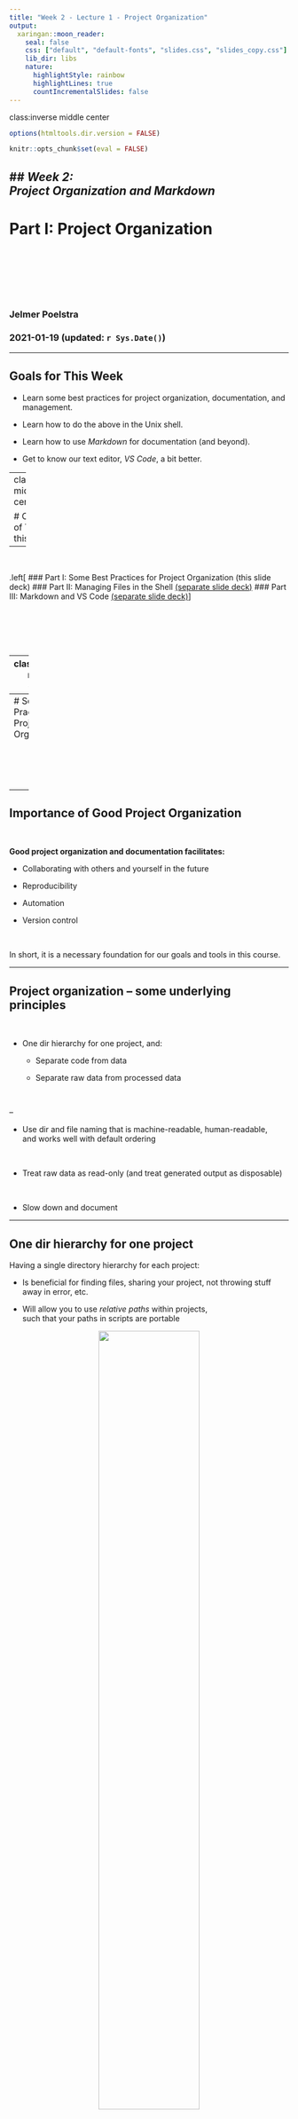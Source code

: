 ```yaml
---
title: "Week 2 - Lecture 1 - Project Organization"
output:
  xaringan::moon_reader:
    seal: false
    css: ["default", "default-fonts", "slides.css", "slides_copy.css"]
    lib_dir: libs
    nature:
      highlightStyle: rainbow
      highlightLines: true
      countIncrementalSlides: false
---
```

class:inverse middle center

```r
options(htmltools.dir.version = FALSE)

knitr::opts_chunk$set(eval = FALSE)
```

## *Week 2: <br> Project Organization and Markdown*
----
# Part I: Project Organization

<br> <br> <br> <br> <br>

### Jelmer Poelstra
### 2021-01-19 (updated: `r Sys.Date()`)

---

## Goals for This Week

- Learn some best practices for project organization, documentation, and management.

- Learn how to do the above in the Unix shell.

- Learn how to use *Markdown* for documentation (and beyond).

- Get to know our text editor, *VS Code*, a bit better.

---
class:inverse middle center

# Overview of Topics this Week

----

<br>

.left[
### Part I: Some Best Practices for Project Organization (this slide deck)
### Part II: Managing Files in the Shell [(separate slide deck)](LINK)
### Part III: Markdown and VS Code [(separate slide deck)](LINK)
]

<br> <br> <br> <br>

---
class:inverse middle center

## Part I
----
# Some Best Practices for <br> Project Organization

<br> <br> <br> <br>

---

## Importance of Good Project Organization

<br>

**Good project organization and documentation facilitates:**

- Collaborating with others and yourself in the future

- Reproducibility

- Automation

- Version control

<br>

In short, it is a necessary foundation for our goals and tools in this course.

---

## Project organization &ndash; some underlying principles

<br>

- One dir hierarchy for one project, and:

  - Separate code from data

  - Separate raw data from processed data

<br>

--

- Use dir and file naming that is machine-readable, human-readable,  
  and works well with default ordering

<br>

- Treat raw data as read-only (and treat generated output as disposable)

<br>

- Slow down and document

---

## One dir hierarchy for one project

Having a single directory hierarchy for each project:

- Is beneficial for finding files, sharing your project,
  not throwing stuff away in error, etc.

- Will allow you to use *relative paths* within projects,  
  such that your paths in scripts are portable


<p align="center">
<img src=img/proj-dirs-1.png width=60%>
</p>

---

## One dir hierarchy for one project (cont.)

<p align="center">
<img src=img/proj-dirs-2.png width=75%>
</p>

.content-box-info[
**Absolute vs relative paths:**
  - *Absolute* -- starting from the root directory (start with `/`)
  - *Relative* -- starting from the current location (*working dir*)
]

---

## One dir hierarchy for one project (cont.)

<p align="center">
<img src=img/proj-dirs-3.png width=75%>
</p>

.content-box-info[
**Absolute vs relative paths:**
  - *Absolute* -- starting from the root directory (start with `/`)
  - *Relative* -- starting from the current location (*working dir*)
]

---

## But what is a project, really?

<br>

From [Wilson et al 2017 - Good Enough Practices in Scientific Computing](https://journals.plos.org/ploscompbiol/article?id=10.1371/journal.pcbi.1005510):

> *As a rule of thumb, divide work into projects based on the overlap in data and*
> *code files.*
>
> *If 2 research efforts share no data or code,*
> *they will probably be easiest to manage independently.*  
>
> *If they share more than half of their data and code, they are probably best*
> *managed together.*

> *If you are building tools that are used in several projects,*
> *the common code should probably be in a project of its own.*

---

## Projects with shared data or code

- To access files outside of the project (e.g., shared across projects),  
  it is easiest to create file links:

<p align="center">
<img src=img/proj-shared-1.png width=60%>
</p>


---

## Projects with shared data or code (cont.)

- Shared data or scripts may be best stored in a separate dir,  
  and then linked to from each project using them:
  
<p align="center">
<img src=img/proj-shared-2.png width=60%>
</p>

--

.content-box-warning[
These methods do decrease the portability of your project,  
and moving the shared files even within your own computer  
will cause links to break.
]

---

## Projects with shared data or code (cont.)

A more portable method is to keep shared files online &ndash;  
this is especially feasible for **scripts** under version control,  
which can be synced to and accessed from an online repository:

<p align="center">
<img src=img/proj-shared-3.png width=80%>
</p>

--

For **data**, something similar can apply once the data have been  
deposited in a public repository.

---

## An example dir structure for a project

<p align="left">
<img src=img/proj-ex3.png width=20%>
</p>

### Add sandbox!

- Can also use `analysis` dir instead of `results` (Buffalo)
- Can also spread data across top-level dirs: `raw_data`, `processed_data`, `metadata`
- Use subdirectories liberally (e.g. within `analysis`, `scripts`)
- Add READMEs also within dirs.


---

## File naming

- Three principles for good file names
  ([Jenny Bryan](https://speakerdeck.com/jennybc/how-to-name-files)):

  - Machine-readable

  - Human-readable

  - Playing well with default ordering

---

## File naming: Machine-readable

Consistent and informative naming helps to programmatically find  
and process files.

- In file names, provide *metadata* like Sample ID, date, treatment:
  
  - `sample032_2016-05-03_low.txt`  
  
  - `soil-samples_trtA_2019-01.txt`
  
- *Suffices*, like `.txt`, `.md`, and `.csv` are generally not necessary
  in Unix,  
  but are still useful to distinguish file types easily and programmatically.

<br>

Spaces in file names lead to inconvenience or trouble:
  
```sh
$ rm -rf raw sequences
```

- More generally, only use alphanumeric characters <kbd>A-Za-z0-9</kbd>,  
  underscore <kbd>_</kbd>, hyphen <kbd>-</kbd> and dots/periods <kbd>.</kbd>
  in file names.
  
---

## File naming: Human-readable

> *"Name all files to reflect their content or function.*
> *For example, use names such as bird_count_table.csv, manuscript.md,*
> *or sightings_analysis.py.*"  
> [Wilson et al. 2017](https://journals.plos.org/ploscompbiol/article?id=10.1371/journal.pcbi.1005510)
  
---

## File naming: Combining machine- and human-readable

- *One* good way (opinionated recommendation):
  
  - Use **`_`** to delimit units you may want to separate on later:  
    sampleID, treatment, date, etc.
  
  - Use **`-`** to delimit words: `grass-samples`.
  
  - Use periods only prior to the file extension:  
    `sample005_treatmentG_aligned_sorted.bam`
  
  - Avoid capitals.
  
---

## File naming: Ordering

- Leading zeros for lexicographic sorting: `sample005`.

- Dates should always be written as `YYYY-MM-DD`: `2020-10-11`.

- Can group similar files together by starting with same phrase:
  ```sh
  DE-01-normalize.R
  DE-02-test.R
  DE-03-process.R
  ```

## TODO: ADD FILE NAME EXAMPLES

---

## Slow down and document

<br>

**Use README files to document:**
  
- Your methods
  
- Where/when/how each data and metadata file originated
  
- Versions of software, databases, reference genomes
  
- *...Everything needed to rerun whole project*
  
---

## Slow down and document (cont.)

### An ode to plain text files

Unlike proprietary & binary formats (like `.docx` and `.xlsx`),
**plain text files**:

- Can be accessed on any computer, including over remote connections

- Are future-proof

- Allow to be version-controlled

<br>

.content-box-answer[
These considerations apply not just to files for documentation,  
but also to data files, etc!
]

---
class: inverse middle center

# Questions?

----

<br> <br> <br> <br>

---
background-color: #ededed
name: software

## Bonus: Managing software

- Keep track of the versions of software that you use!

- At OSC, load modules *with* a version specification --
  otherwise, you may not know what you used,
  and default versions changes can go unnoticed.
  
- `conda` environments can be useful too,
  e.g. for maintaining multiple versions of the same software,
  or being able to run mutually incompatible software.

- We'll talk more about this in the OSC (Week 6) and Snakemake (Week 12) modules.

